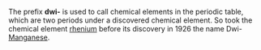 The prefix '''dwi-''' is used to call chemical elements in the periodic table, which are two periods under a discovered chemical element. So took the chemical element [[rhenium]] before its discovery in 1926 the name Dwi-[[Manganese]].